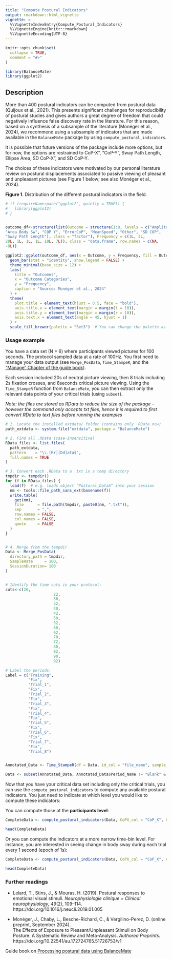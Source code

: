 ```yaml
---
title: "Compute Postural Indicators"
output: rmarkdown::html_vignette
vignette: >
  %\VignetteIndexEntry{Compute_Postural_Indicators}
  %\VignetteEngine{knitr::rmarkdown}
  %\VignetteEncoding{UTF-8}
---
```


```r
knitr::opts_chunk$set(
  collapse = TRUE,
  comment = "#>"
)
```

```r
library(BalanceMate)
library(ggplot2)

```

## Description

More than 400 postural indicators can be computed from postural data (Quijoux et al., 2021). This presents significant challenges for reproducibility of postural studies and gives authors a great degree of freedom that could negatively influence false discovery rate in the literature. For this reason, based on a synthesis of a subsample of the literature (Monéger et al., 2024), we recommend using a subsample of indicators that are made available in the `BalanceMate` package by using `compute_postural_indicators`.

It is possible that future versions of the package include more options, but for now, the options are restrained to CoP-X", "CoP-Y", Sway Path Length, Ellipse Area, SD CoP-X", and SD CoP-Y.

The choices of these indicators were motivated by our personal literature review on postural displacements associated to passive viewing of pleasant and unpleasant pictures (see Figure 1 below; see also Monéger et al., 2024).

**Figure 1**. Distribution of the different postural indicators in the field.
```r

# if (requireNamespace("ggplot2", quietly = TRUE)) {
#   library(ggplot2)
# }


outcome_df<-structure(list(Outcome = structure(1:8, levels = c("Amplitude COP", 
"Area Body Sw", "COP Y", "ErrorCoP", "MeanSpeed", "Other", "SD COP", 
"Sway Path Length"), class = "factor"), Frequency = c(1L, 3L, 
20L, 1L, 1L, 1L, 10L, 7L)), class = "data.frame", row.names = c(NA, 
-8L))

ggplot2::ggplot(outcome_df, aes(x = Outcome, y = Frequency, fill = Outcome)) +
  geom_bar(stat = "identity", show.legend = FALSE) +
  theme_minimal(base_size = 12) +
  labs(
    title = "Outcomes",
    x = "Outcome Categories",
    y = "Frequency",
    caption = "Source: Monéger et al., 2024"
  ) +
  theme(
    plot.title = element_text(hjust = 0.5, face = "bold"),
    axis.title.x = element_text(margin = margin(t = 10)),
    axis.title.y = element_text(margin = margin(r = 10)),
    axis.text.x = element_text(angle = 45, hjust = 1)
  ) +
  scale_fill_brewer(palette = "Set3")  # You can change the palette as needed

```

### Usage example

You have a data set (N = 6) where participants viewed pictures for 100 seconds. The protocol sampled data at a rate of 100Hz. You first need to manage your data output (see `Merge_PosData`, `Time_StampeR`, and the ["Manage" Chapter of the guide book](https://jeanmoneger.com/book/managing-1)).

Each session included 20s of neutral picture viewing, then 8 trials including 2s fixation crosses, and 8seconds critical picture viewing. Using the `Time_StampeR` function from `BalanceMate`, you can then extract only the relevant data points of your critical trials (using `subset`).

*Note: the files are stored as RData to reduce the size of the package -- however the command only accepts txt files, hence it is required to first convert RData to text files before running the examples*

```r
# 1. Locate the installed extdata/ folder (contains only .RData now)
path_extdata <- system.file("extdata", package = "BalanceMate")

# 2. Find all .RData (case‐insensitive)
RData_files <- list.files(
  path_extdata,
  pattern    = "\\.[Rr][Dd]ata$",
  full.names = TRUE
)

# 3. Convert each .RData to a .txt in a temp directory
tmpdir <- tempdir()
for (f in RData_files) {
  load(f)  # e.g. loads object “Postural_DataA” into your session
  nm <- tools::file_path_sans_ext(basename(f))
  write.table(
    get(nm),
    file      = file.path(tmpdir, paste0(nm, ".txt")),
    sep       = ",",
    row.names = FALSE,
    col.names = FALSE,
    quote     = FALSE
  )
}


# 4. Merge from the tempdir
Data <- Merge_PosData(
  directory_path = tmpdir,              
  SampleRate     = 100,
  SessionDuration= 100
)


# Identify the time cuts in your protocol: 
cuts<-c(20, 
                     22, 
                     30, 
                     32, 
                     40, 
                     42, 
                     50, 
                     52, 
                     60, 
                     62, 
                     70, 
                     72, 
                     80, 
                     82,
                     90, 
                     92)

# Label the periods:
Label = c("Training", 
          "Fix", 
          "Trial_1", 
          "Fix", 
          "Trial_2", 
          "Fix", 
          "Trial_3",
          "Fix", 
          "Trial_4", 
          "Fix", 
          "Trial_5", 
          "Fix", 
          "Trial_6", 
          "Fix", 
          "Trial_7", 
          "Fix", 
          "Trial_8") 


Annotated_Data <- Time_StampeR(df = Data, id_col = "file_name", sample_rate = 100, protocol_duration = 100, cuts = cuts, period_names = Label)

Data <- subset(Annotated_Data, Annotated_Data$Period_Name != "Blank" & Annotated_Data$Period_Name != "Fix")

```

Now that you have your critical data set including only the critical trials, you can use the `compute_postural_indicators` to compute any available postural indicators. You just need to indicate at which level you would like to compute these indicators: 

You can compute those at the **participants level**:

```r
CompleteData <- compute_postural_indicators(Data, CoPX_col = "CoP_X", CoPY_col = "CoP_Y", ID = "file_name", indicators = c("CoP_X", "CoP_Y", "SwayPathLength", "EllipseArea", "SD_CoP_X", "SD_CoP_Y"))

head(CompleteData)
```

Or you can compute the indicators at a more narrow time-bin level. For instance, you are interested in seeing change in body sway during each trial every 1 second (epoch of 1s):

```r
CompleteData <- compute_postural_indicators(Data, CoPX_col = "CoP_X", CoPY_col = "CoP_Y", ID = "file_name", time_col = "Time", epoch_length = 1, indicators = c("CoP_X", "CoP_Y", "SwayPathLength", "EllipseArea", "SD_CoP_X", "SD_CoP_Y"))

head(CompleteData)
```

### Further readings

- Lelard, T., Stins, J., & Mouras, H. (2019). Postural responses to emotional visual stimuli. *Neurophysiologie clinique = Clinical neurophysiology, 49*(2), 109–114.  
  https://doi.org/10.1016/j.neucli.2019.01.005

- Monéger, J., Chaby, L., Besche-Richard, C., & Vergilino-Perez, D. (online preprint, September 2024).  
  The Effects of Exposure to Pleasant/Unpleasant Stimuli on Body Posture: A Systematic Review and Meta-Analysis. *Authorea Preprints*.  
  https://doi.org/10.22541/au.172724765.51726753/v1
  
Guide book on [Processing postural data using BalanceMate](https://jeanmoneger.com/book/processing)


